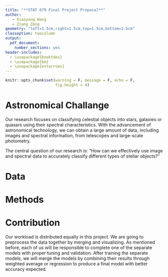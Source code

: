 ```yaml
---
title: "**STAT 679 Final Project Proposal**"
author:
   - Xiaoyang Wang
   - Ziang Zeng
geometry: "left=1.5cm,right=1.5cm,top=1.5cm,bottom=1.5cm"
classoption: twocolumn
output:
  pdf_document:
    number_sections: yes
header-includes: 
  - \usepackage{booktabs}
  - \usepackage{bm}
  - \usepackage{extarrows}
---
```



```r
knitr::opts_chunk$set(warning = F, message = F, echo = F,
                      fig.height = 4)
```

# Astronomical Challange 
Our research focuses on classifying celestial objects into stars, galaxies or quasars using their spectral characteristics. With the advancement of astronomical technology, we can obtain a large amount of data, including images and spectral information, from telescopes and large-scale photometry.

The central question of our research is: "How can we effectively use image and spectral data to accurately classify different types of stellar objects?"

# Data

# Methods

# Contribution
Our workload is distributed equally in this project. We are going to preprocess the data together by merging and visualizing. As mentioned before, each of us will be responsible to complete one of the separate models with proper tuning and validation. After training the separate models, we will merge the models by combining their results through weighted average or regression to produce a final model with better accuracy expected.

